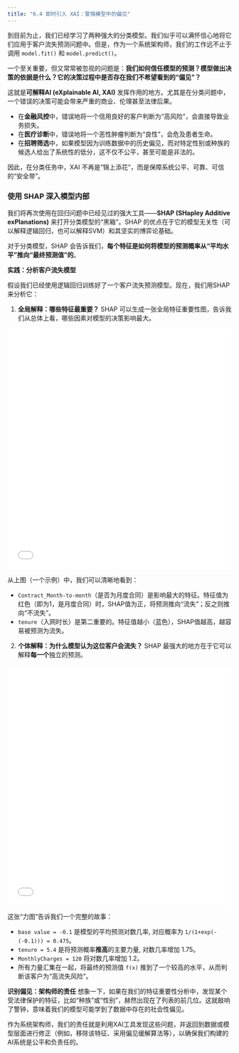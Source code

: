 ```yaml
---
title: "6.4 即时引入 XAI：警惕模型中的偏见"
---
```


到目前为止，我们已经学习了两种强大的分类模型。我们似乎可以满怀信心地将它们应用于客户流失预测问题中。但是，作为一个系统架构师，我们的工作远不止于调用 `model.fit()` 和 `model.predict()`。

一个至关重要，但又常常被忽视的问题是：**我们如何信任模型的预测？模型做出决策的依据是什么？它的决策过程中是否存在我们不希望看到的“偏见”？**

这就是**可解释AI (eXplainable AI, XAI)** 发挥作用的地方。尤其是在分类问题中，一个错误的决策可能会带来严重的商业、伦理甚至法律后果。

-   在**金融风控**中，错误地将一个信用良好的客户判断为“高风险”，会直接导致业务损失。
-   在**医疗诊断**中，错误地将一个恶性肿瘤判断为“良性”，会危及患者生命。
-   在**招聘筛选**中，如果模型因为训练数据中的历史偏见，而对特定性别或种族的候选人给出了系统性的低分，这不仅不公平，甚至可能是非法的。

因此，在分类任务中，XAI 不再是“锦上添花”，而是保障系统公平、可靠、可信的“安全带”。

### 使用 SHAP 深入模型内部

我们将再次使用在回归问题中已经见过的强大工具——**SHAP (SHapley Additive exPlanations)** 来打开分类模型的“黑箱”。SHAP 的优点在于它的模型无关性（可以解释逻辑回归，也可以解释SVM）和其坚实的博弈论基础。

对于分类模型，SHAP 会告诉我们，**每个特征是如何将模型的预测概率从“平均水平”推向“最终预测值”的**。

**实践：分析客户流失模型**

假设我们已经使用逻辑回归训练好了一个客户流失预测模型。现在，我们用SHAP来分析它：

1.  **全局解释：哪些特征最重要？**
    SHAP 可以生成一张全局特征重要性图，告诉我们从总体上看，哪些因素对模型的决策影响最大。

<iframe src="../assets/ch06/shap_summary_like_classification.html" width="100%" height="540" frameborder="0"></iframe>

从上图（一个示例）中，我们可以清晰地看到：

- `Contract_Month-to-month`（是否为月度合同）是影响最大的特征。特征值为红色（即为1，是月度合同）时，SHAP值为正，将预测推向“流失”；反之则推向“不流失”。
- `tenure`（入网时长）是第二重要的。特征值越小（蓝色），SHAP值越高，越容易被预测为流失。

2.  **个体解释：为什么模型认为这位客户会流失？**
    SHAP 最强大的地方在于它可以解释**每一个**独立的预测。

<iframe src="../assets/ch06/shap_force_like_classification.html"   width="100%" height="540" frameborder="0"></iframe>

这张“力图”告诉我们一个完整的故事：

- `base value = -0.1` 是模型的平均预测对数几率, 对应概率为 `1/(1+exp(-(-0.1))) = 0.475`。
- `tenure = 5.4` 是将预测概率**推高**的主要力量, 对数几率增加 1.75。
- `MonthlyCharges = 120` 将对数几率增加 1.2。
- 所有力量汇集在一起，将最终的预测值 `f(x)` 推到了一个较高的水平，从而判断该客户为“高流失风险”。

**识别偏见：架构师的责任**
想象一下，如果在我们的特征重要性分析中，发现某个受法律保护的特征，比如“种族”或“性别”，赫然出现在了列表的前几位。这就敲响了警钟，意味着我们的模型可能学到了数据中存在的社会性偏见。

作为系统架构师，我们的责任就是利用XAI工具发现这些问题，并返回到数据或模型层面进行修正（例如，移除该特征、采用偏见缓解算法等），以确保我们构建的AI系统是公平和负责任的。
